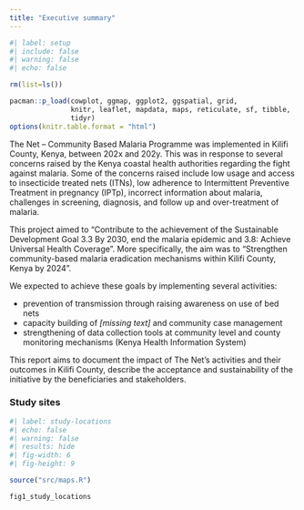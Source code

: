 ```yaml
---
title: "Executive summary"
---
```


```r
#| label: setup
#| include: false
#| warning: false
#| echo: false

rm(list=ls())

pacman::p_load(cowplot, ggmap, ggplot2, ggspatial, grid, 
               knitr, leaflet, mapdata, maps, reticulate, sf, tibble,
               tidyr)
options(knitr.table.format = "html") 
```

The Net – Community Based Malaria Programme was implemented in Kilifi County, Kenya, between 202x and 202y. This was in response to several concerns raised by the Kenya coastal health authorities regarding the fight against malaria. Some of the concerns raised include low usage and access to insecticide treated nets (ITNs), low adherence to Intermittent Preventive Treatment in pregnancy (IPTp), incorrect information about malaria, challenges in screening, diagnosis, and follow up and over-treatment of malaria.

This project aimed to “Contribute to the achievement of the Sustainable Development Goal 3.3 By 2030, end the malaria epidemic and 3.8: Achieve Universal Health Coverage”. More specifically, the aim was to “Strengthen community-based malaria eradication mechanisms within Kilifi County, Kenya by 2024”.

We expected to achieve these goals by implementing several activities:

-   prevention of transmission through raising awareness on use of bed nets
-   capacity building of *\[missing text\]* and community case management
-   strengthening of data collection tools at community level and county monitoring mechanisms (Kenya Health Information System)

This report aims to document the impact of The Net’s activities and their outcomes in Kilifi County, describe the acceptance and sustainability of the initiative by the beneficiaries and stakeholders.

### Study sites

```r
#| label: study-locations
#| echo: false
#| warning: false
#| results: hide
#| fig-width: 6
#| fig-height: 9

source("src/maps.R")

fig1_study_locations
```

